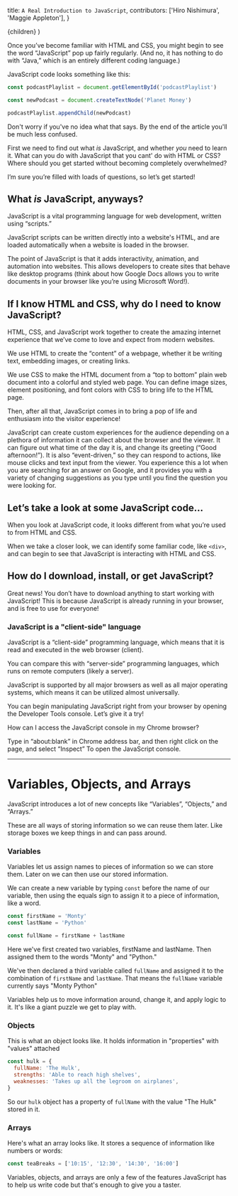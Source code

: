   title: `A Real Introduction to JavaScript`,
  contributors: ['Hiro Nishimura', 'Maggie Appleton'],
}

  <FancyGuide frontMatter={meta}>{children}</FancyGuide>
)

<ProseSection>


Once you’ve become familiar with HTML and CSS, you might begin to see the word “JavaScript” pop up fairly regularly. (And no, it has nothing to do with “Java,” which is an entirely different coding language.)

JavaScript code looks something like this:

```js
const podcastPlaylist = document.getElementById('podcastPlaylist')

const newPodcast = document.createTextNode('Planet Money')

podcastPlaylist.appendChild(newPodcast)
```

Don't worry if you've no idea what that says. By the end of the article you'll be much less confused.

First we need to find out what _is_ JavaScript, and whether _you_ need to learn it. What can you do with JavaScript that you cant' do with HTML or CSS?
Where should you get started without becoming completely overwhelmed?

I’m sure you’re filled with loads of questions, so let’s get started!

## What _is_ JavaScript, anyways?

JavaScript is a vital programming language for web development, written using “scripts.”

JavaScript scripts can be written directly into a website's HTML, and are loaded automatically when a website is loaded in the browser.

The point of JavaScript is that it adds interactivity, animation, and automation into websites. This allows developers to create sites that behave like desktop programs (think about how Google Docs allows you to write documents in your browser like you’re using Microsoft Word!).

<!-- animated interaction visual -->

## If I know HTML and CSS, why do I need to know JavaScript?

HTML, CSS, and JavaScript work together to create the amazing internet experience that we’ve come to love and expect from modern websites.

<!-- layers of a website being built from HTML to CSS to JS -->

We use HTML to create the “content” of a webpage, whether it be writing text, embedding images, or creating links.

We use CSS to make the HTML document from a “top to bottom” plain web document into a colorful and styled web page. You can define image sizes, element positioning, and font colors with CSS to bring life to the HTML page.

Then, after all that, JavaScript comes in to bring a pop of life and enthusiasm into the visitor experience!

JavaScript can create custom experiences for the audience depending on a plethora of information it can collect about the browser and the viewer. It can figure out what time of the day it is, and change its greeting (“Good afternoon!”). It is also “event-driven,” so they can respond to actions, like mouse clicks and text input from the viewer. You experience this a lot when you are searching for an answer on Google, and it provides you with a variety of changing suggestions as you type until you find the question you were looking for.

## Let’s take a look at some JavaScript code...

When you look at JavaScript code, it looks different from what you’re used to from HTML and CSS.

<!-- JS code example with divs -->

When we take a closer look, we can identify some familiar code, like `<div>`, and can begin to see that JavaScript is interacting with HTML and CSS.

<!--[insert example code where JavaScript is embedded within a `<div>`] -->

## How do I download, install, or get JavaScript?

Great news! You don’t have to download anything to start working with JavaScript! This is because JavaScript is already running in your browser, and is free to use for everyone!

### JavaScript is a "client-side" language

JavaScript is a “client-side” programming language, which means that it is read and executed in the web browser (client).

You can compare this with “server-side” programming languages, which runs on remote computers (likely a server).

JavaScript is supported by all major browsers as well as all major operating systems, which means it can be utilized almost universally.

You can begin manipulating JavaScript right from your browser by opening the Developer Tools console. Let’s give it a try!

<Callout>


How can I access the JavaScript console in my Chrome browser?

</Callout>


Type in “about:blank” in Chrome address bar, and then right click on the page, and select “Inspect” To open the JavaScript console.

<!-- image -->

<!--
Let’s write your first line of JavaScript!
[An embedded exercise with very very basic JavaScript that is easy to explain, component by component… maybe could be addition of numbers… Gives the feeling of accomplishment (addition “makes sense” inherently to most of us), and we can claim to have written JavaScript!]
Let’s get started with JavaScript!
[I think this article might be good with very basic concepts as intro, and below here, we can link the different articles about different JavaScript concepts/components? I think we’re creating things in “building-blocks” style, so below here can kind of be a “table of contents” to get started with JavaScript, linking to different articles.]

[Potential articles that could be linked here:]
What’s the ES6, and why is it important?
What’s the DOM?
-->

---

# Variables, Objects, and Arrays

JavaScript introduces a lot of new concepts like “Variables”, “Objects,” and “Arrays.”

These are all ways of storing information so we can reuse them later. Like storage boxes we keep things in and can pass around.

### Variables

Variables let us assign names to pieces of information so we can store them. Later on we can then use our stored information.

We can create a new variable by typing `const` before the name of our variable, then using the equals sign to assign it to a piece of information, like a word.

```js
const firstName = 'Monty'
const lastName = 'Python'

const fullName = firstName + lastName
```

Here we've first created two variables, firstName and lastName. Then assigned them to the words "Monty" and "Python."

We've then declared a third variable called `fullName` and assigned it to the combination of `firstName` and `lastName`. That means the `fullName` variable currently says "Monty Python"

Variables help us to move information around, change it, and apply logic to it. It's like a giant puzzle we get to play with.

### Objects

This is what an object looks like. It holds information in "properties" with "values" attached

```js
const hulk = {
  fullName: 'The Hulk',
  strengths: 'Able to reach high shelves',
  weaknesses: 'Takes up all the legroom on airplanes',
}
```

So our `hulk` object has a property of `fullName` with the value "The Hulk" stored in it.

### Arrays

Here's what an array looks like. It stores a sequence of information like numbers or words:

```js
const teaBreaks = ['10:15', '12:30', '14:30', '16:00']
```

Variables, objects, and arrays are only a few of the features JavaScript has to help us write code but that's enough to give you a taster.

</ProseSection>

